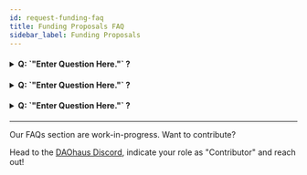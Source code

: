 ```yaml
---
id: request-funding-faq
title: Funding Proposals FAQ
sidebar_label: Funding Proposals
---
```


<h4><details>
<summary> Q: `"Enter Question Here."` ?</summary>
  
<p>&nbsp;</p>
  
###### A: `"Enter Answer Here."`
  
</details></h4>

<h4><details>
<summary> Q: `"Enter Question Here."` ?</summary>
  
<p>&nbsp;</p>
  
###### A: `"Enter Answer Here."`
  
</details></h4>

<h4><details>
<summary> Q: `"Enter Question Here."` ?</summary>
  
<p>&nbsp;</p>
  
###### A: `"Enter Answer Here."`
  
</details></h4>
  
---

Our FAQs section are work-in-progress. Want to contribute? 

Head to the [DAOhaus Discord](https://discord.gg/bUd7HqMx), indicate your role as "Contributor" and reach out! 
